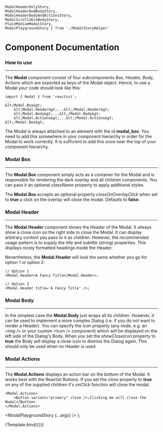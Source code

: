     ModalHeaderOnlyStory, 
    ModalHeaderAndBodyStory, 
    ModalHeaderBodyAndActionsStory, 
    ModalScrollableBodyStory,
    PlainMediumModalStory,
    ModalPlaygroundStory } from './ModalStoryHelper'

<Meta title="Modal" component={Modal} />

<!-- Documentation -->

# Component Documentation
### How to use
---

The **Modal** component consist of four subcomponents *Box, Header, Body, Actions* which are exported as keys of the Modal object. Hence, to use a Modal your code should look like this:
```
import { Modal } from 'reactist';
...
&lt;Modal.Box&gt;
    &lt;Modal.Header&gt;...&lt;/Modal.Header&gt;
    &lt;Modal.Body&gt;...&lt;/Modal.Body&gt;
    &lt;Modal.Actions&gt;...&lt;/Modal.Actions&gt;
&lt;/Modal.Box&gt;
```

The Modal is always attached to an element with the id **modal_box**. You need to add this somewhere in your component hierarchy in order for the Modal to work correctly. It is sufficient to add this once near the top of your component hierarchy.

### Modal Box
---
The **Modal.Box** component simply acts as a container for the Modal and is responsible for rendering the dark overlay and all children components. You can pass it an optional *className* property to apply additional styles.

The **Modal.Box** accepts an optional property *closeOnOverlayClick* when set to **true** a click on the overlay will close the modal. Defaults to **false**.


### Modal Header 
---
The **Modal.Header** component shows the Header of the Modal. It always show a close icon on the right side to close the Modal. It can display arbitrary content you pass to it as children. However, the recommended usage pattern is to supply the *title* and *subtitle* (string) properties. This displays nicely formatted headings inside the Header.

Nevertheless, the **Modal.Header** will look the same whether you go for option 1 or option 2:
```
// Option 1
<Modal.Header>A Fancy Title</Modal.Header>;

// Option 2
<Modal.Header title='A Fancy Title' />;
```

### Modal Body 
---
In the simplest case the **Modal.Body** just wraps all its children. However, it can be used to implement a more complex Dialog (i.e. if you do not want to render a Header). You can specify the *icon* property (any node, e.g. an *&lt;img /&gt;* or your custom *&lt;Icon /&gt;* component) which will be displayed on the left side of the Dialog's Body. When you set the *showCloseIcon* property to **true** the Body will display a close icon to dismiss the Dialog again. This should only be used when no Header is used.

### Modal Actions
---
The **Modal.Actions** displays an action bar on the bottom of the Modal. It works best with the Reactist Buttons. If you set the *close* property to **true** on any of the supplied children it's *onClick* function will close the modal.

```
<Modal.Actions>
    <Button variant="primary" close />;Clicking me will close the Modal</Button>
</Modal.Actions>
```

  <ModalPlaygroundStory {...args} />
);


<!-- Stories -->

<Canvas>
  <Story name="ModalHeaderOnlyStory">
    <ModalHeaderOnlyStory />
   </Story>
</Canvas>

<Canvas>
  <Story name="ModalHeaderAndBodyStory">
    <ModalHeaderAndBodyStory />
   </Story>
</Canvas>


<Canvas>
  <Story name="ModalHeaderBodyAndActionsStory">
    <ModalHeaderBodyAndActionsStory />
   </Story>
</Canvas>


<Canvas>
  <Story name="ModalScrollableBodyStory">
    <ModalScrollableBodyStory />
   </Story>
</Canvas>

<Canvas>
  <Story name="PlainMediumModalStory">
    <PlainMediumModalStory />
   </Story>
</Canvas>

<Canvas>
    <Story name="ModalPlaygroundStory" args={{
        plain: false,
        showCloseIcon: false,
        medium: false,
        large: false,
        title: 'Header of Modal',
        subtitle: 'This is a smaller description',
    }}>
     {Template.bind({})}
   </Story>
</Canvas>
